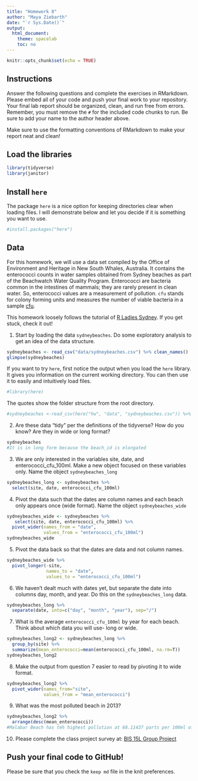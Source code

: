 ```yaml
---
title: "Homework 8"
author: "Maya Ziebarth"
date: "`r Sys.Date()`"
output:
  html_document:
    theme: spacelab
    toc: no
---
```


```r
knitr::opts_chunk$set(echo = TRUE)
```

## Instructions
Answer the following questions and complete the exercises in RMarkdown. Please embed all of your code and push your final work to your repository. Your final lab report should be organized, clean, and run free from errors. Remember, you must remove the `#` for the included code chunks to run. Be sure to add your name to the author header above.  

Make sure to use the formatting conventions of RMarkdown to make your report neat and clean!  

## Load the libraries
```r
library(tidyverse)
library(janitor)
``` 

## Install `here`
The package `here` is a nice option for keeping directories clear when loading files. I will demonstrate below and let you decide if it is something you want to use.  
```r
#install.packages("here")
```

## Data
For this homework, we will use a data set compiled by the Office of Environment and Heritage in New South Whales, Australia. It contains the enterococci counts in water samples obtained from Sydney beaches as part of the Beachwatch Water Quality Program. Enterococci are bacteria common in the intestines of mammals; they are rarely present in clean water. So, enterococci values are a measurement of pollution. `cfu` stands for colony forming units and measures the number of viable bacteria in a sample [cfu](https://en.wikipedia.org/wiki/Colony-forming_unit).   

This homework loosely follows the tutorial of [R Ladies Sydney](https://rladiessydney.org/). If you get stuck, check it out!  

1. Start by loading the data `sydneybeaches`. Do some exploratory analysis to get an idea of the data structure.
```r
sydneybeaches <- read_csv("data/sydneybeaches.csv") %>% clean_names()
glimpse(sydneybeaches)
```

If you want to try `here`, first notice the output when you load the `here` library. It gives you information on the current working directory. You can then use it to easily and intuitively load files.
```r
#library(here)
```

The quotes show the folder structure from the root directory.
```r
#sydneybeaches <-read_csv(here("hw", "data", "sydneybeaches.csv")) %>% clean_names()
```

2. Are these data "tidy" per the definitions of the tidyverse? How do you know? Are they in wide or long format?
```r
sydneybeaches
#It is in long form because the beach_id is elongated
```


3. We are only interested in the variables site, date, and enterococci_cfu_100ml. Make a new object focused on these variables only. Name the object `sydneybeaches_long`
```r
sydneybeaches_long <- sydneybeaches %>% 
  select(site, date, enterococci_cfu_100ml)
```


4. Pivot the data such that the dates are column names and each beach only appears once (wide format). Name the object `sydneybeaches_wide`
```r
sydneybeaches_wide <- sydneybeaches %>% 
   select(site, date, enterococci_cfu_100ml) %>% 
  pivot_wider(names_from = "date",
              values_from = "enterococci_cfu_100ml")
sydneybeaches_wide
```


5. Pivot the data back so that the dates are data and not column names.
```r
sydneybeaches_wide %>% 
  pivot_longer(-site,
               names_to = "date",
               values_to = "enterococci_cfu_100ml")
```


6. We haven't dealt much with dates yet, but separate the date into columns day, month, and year. Do this on the `sydneybeaches_long` data.
```r
sydneybeaches_long %>% 
  separate(date, into=c("day", "month", "year"), sep="/")
```


7. What is the average `enterococci_cfu_100ml` by year for each beach. Think about which data you will use- long or wide.
```r
sydneybeaches_long2 <- sydneybeaches_long %>% 
  group_by(site) %>% 
  summarize(mean_enterococci=mean(enterococci_cfu_100ml, na.rm=T))
sydneybeaches_long2
```


8. Make the output from question 7 easier to read by pivoting it to wide format.
```r
sydneybeaches_long2 %>% 
  pivot_wider(names_from="site",
              values_from = "mean_enterococci")
```


9. What was the most polluted beach in 2013?
```r
sydneybeaches_long2 %>% 
  arrange(desc(mean_enterococci))
#Malabar Beach has teh highest pollution at 68.11437 parts per 100ml of water
```


10. Please complete the class project survey at: [BIS 15L Group Project](https://forms.gle/H2j69Z3ZtbLH3efW6)

## Push your final code to GitHub!
Please be sure that you check the `keep md` file in the knit preferences.   